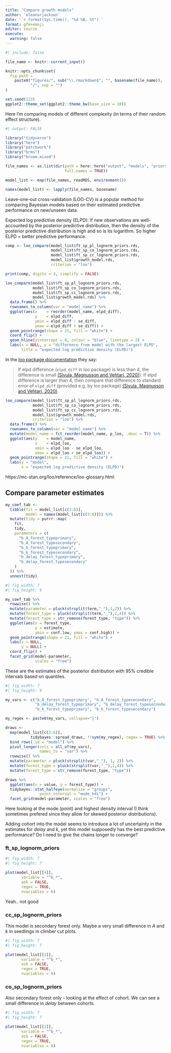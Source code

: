 ```yaml
---
title: "Compare growth models"
author: 'eleanorjackson'
date: '`r format(Sys.time(), "%d %B, %Y")`' 
format: gfm+emoji
editor: source
execute:
  warning: false
---
```


```r
#| include: false

file_name <- knitr::current_input()

knitr::opts_chunk$set(
  fig.path =
    paste0("figures/", sub("\\.rmarkdown$", "", basename(file_name)), 
           "/", sep = "")
)

set.seed(123)
ggplot2::theme_set(ggplot2::theme_bw(base_size = 10))
```

Here I'm comparing models of different complexity
(in terms of their random effect structure).

```r
#| output: FALSE

library("tidyverse")
library("here")
library("patchwork")
library("brms")
library("broom.mixed")
```

```r

file_names <- as.list(dir(path = here::here("output", "models", "priors2"),
                          full.names = TRUE))

model_list <- map(file_names, readRDS, environment())

names(model_list) <- lapply(file_names, basename)

```

Leave-one-out cross-validation (LOO-CV) 
is a popular method for comparing Bayesian models 
based on their estimated predictive performance on new/unseen data.

Expected log predictive density (ELPD): 
If new observations are well-accounted by the posterior predictive distribution,
then the density of the posterior predictive distribution is high 
and so is its logarithm. 
So higher ELPD = better predictive performance.

```r
comp <- loo_compare(model_list$ft_sp_pl_lognorm_priors.rds,
                    model_list$ft_sp_co_lognorm_priors.rds,
                    model_list$ft_sp_cc_lognorm_priors.rds,
                    model_list$growth_model.rds,
                    criterion = "loo")

print(comp, digits = 3, simplify = FALSE)
```

```r
loo_compare(model_list$ft_sp_pl_lognorm_priors.rds,
            model_list$ft_sp_co_lognorm_priors.rds,
            model_list$ft_sp_cc_lognorm_priors.rds,
            model_list$growth_model.rds) %>% 
  data.frame() %>% 
  rownames_to_column(var = "model_name") %>% 
  ggplot(aes(x    = reorder(model_name, elpd_diff), 
             y    = elpd_diff, 
             ymin = elpd_diff - se_diff, 
             ymax = elpd_diff + se_diff)) +
  geom_pointrange(shape = 21, fill = "white") +
  coord_flip() +
  geom_hline(yintercept = 0, colour = "blue", linetype = 2) +
  labs(x = NULL, y = "difference from model with the largest ELPD", 
       title = "expected log predictive density (ELPD)") 
```

In the [loo package documentation](https://mc-stan.org/loo/articles/online-only/faq.html#how-to-use-cross-validation-for-model-selection-)
they say:

> If elpd difference (`elpd_diff` in loo package) is less than 4, 
the difference is small 
[(Sivula, Magnusson and Vehtari, 2020)](https://doi.org/10.48550/arXiv.2008.10296)). 
If elpd difference is larger than 4,
then compare that difference to standard error of `elpd_diff` 
(provided e.g. by loo package) [(Sivula, Magnusson and Vehtari, 2020)](https://doi.org/10.48550/arXiv.2008.10296).

```r
loo_compare(model_list$ft_sp_pl_lognorm_priors.rds,
            model_list$ft_sp_co_lognorm_priors.rds,
            model_list$ft_sp_cc_lognorm_priors.rds,
            model_list$growth_model.rds,
            criterion = "loo") %>% 
  data.frame() %>% 
  rownames_to_column(var = "model_name") %>% 
  mutate(model_name = fct_reorder(model_name, p_loo, .desc = T)) %>% 
  ggplot(aes(y    = model_name, 
             x    = elpd_loo, 
             xmin = elpd_loo - se_elpd_loo, 
             xmax = elpd_loo + se_elpd_loo)) +
  geom_pointrange(shape = 21, fill = "white") +
  labs(y = "model", 
       x = "expected log predictive density (ELPD)") 
```

https://mc-stan.org/loo/reference/loo-glossary.html

## Compare parameter estimates

```r
my_coef_tab <-
  tibble(fit = model_list[c(3:6)],
         model = names(model_list[c(3:6)])) %>%
  mutate(tidy = purrr::map(
    fit,
    tidy,
    parameters = c(
      "b_A_forest_typeprimary",
      "b_A_forest_typesecondary",
      "b_k_forest_typeprimary",
      "b_k_forest_typesecondary",
      "b_delay_forest_typeprimary",
      "b_delay_forest_typesecondary"
    )
  )) %>%
  unnest(tidy)

```

```r
#| fig_width: 7
#| fig_height: 9

my_coef_tab %>% 
  rowwise() %>% 
  mutate(parameter = pluck(strsplit(term,"_"),1,2)) %>% 
  mutate(forest_type = pluck(strsplit(term,"_"),1,4)) %>% 
  mutate(forest_type = str_remove(forest_type, "type")) %>% 
  ggplot(aes(x = forest_type, 
             y = estimate, 
             ymin = conf.low, ymax = conf.high)) +
  geom_pointrange(shape = 21, fill = "white") +
  labs(x = NULL,
       y = NULL) +
  coord_flip() +
  facet_grid(model~parameter, 
             scales = "free") 
```

These are the estimates of the posterior distribution with 95% credible intervals based on quantiles. 

```r
#| fig_width: 7
#| fig_height: 9

my_vars <- c("b_A_forest_typeprimary", "b_A_forest_typesecondary",
             "b_delay_forest_typeprimary", "b_delay_forest_typesecondary",
             "b_k_forest_typeprimary", "b_k_forest_typesecondary")

my_regex <- paste0(my_vars, collapse="|")

draws <-
  map(model_list[c(3:6)],
           tidybayes::spread_draws, !!sym(my_regex), regex = TRUE) %>% 
  bind_rows(.id = "model") %>% 
  pivot_longer(cols = all_of(my_vars), 
               names_to = "var") %>% 
  rowwise() %>% 
  mutate(parameter = pluck(strsplit(var,"_"), 1, 2)) %>% 
  mutate(forest_type = pluck(strsplit(var,"_"),1,4)) %>% 
  mutate(forest_type = str_remove(forest_type, "type")) 

draws %>% 
  ggplot(aes(x = value, y = forest_type)) +
  tidybayes::stat_halfeye(normalize = "groups",
               point_interval = "mode_hdi") +
  facet_grid(model~parameter, scales = "free")
```


Here looking at the mode (point) and highest density interval
(I think sometimes prefered since they allow for skewed posterior distributions).

Adding cohort into the model seems to introduce a lot of uncertainty
in the estimates for *delay* and *k*, 
yet this model supposedly has the best predictive performance?
Do I need to give the chains longer to converge?

### ft_sp_lognorm_priors

```r
#| fig_width: 7
#| fig_height: 7

plot(model_list[[4]], 
       variable = "^b_*",
       ask = FALSE,
       regex = TRUE,
       nvariables = 6) 
```

Yeah.. not good

### cc_sp_lognorm_priors

This model is secondary forest only.
Maybe a very small difference in *A* and *k* in seedlings in climber cut plots.

```r
#| fig_width: 7
#| fig_height: 7

plot(model_list[[1]], 
       variable = "^b_*",
       ask = FALSE,
       regex = TRUE,
       nvariables = 6) 
```

### co_sp_lognorm_priors

Also secondary forest only - looking at the effect of cohort.
We can see a small difference in *delay* between cohorts.

```r
#| fig_width: 7
#| fig_height: 7

plot(model_list[[2]], 
       variable = "^b_*",
       ask = FALSE,
       regex = TRUE,
       nvariables = 6) 
```

